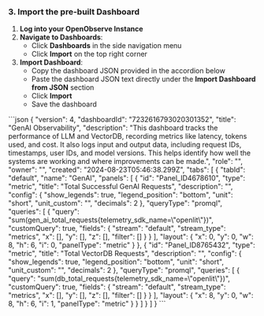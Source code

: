### 3. Import the pre-built Dashboard

1. **Log into your OpenObserve Instance**
1. **Navigate to Dashboards**:
   - Click **Dashboards** in the side navigation menu
   - Click **Import** on the top right corner
1. **Import Dashboard**:
   - Copy the dashboard JSON provided in the accordion below
   - Paste the dashboard JSON text directly under the **Import Dashboard from JSON** section
   - Click **Import**
   - Save the dashboard

<Accordion title="Dashboard">
```json
{
  "version": 4,
  "dashboardId": "7232616793020301352",
  "title": "GenAI Observability",
  "description": "This dashboard tracks the performance of LLM and VectorDB, recording metrics like latency, tokens used, and cost. It also logs input and output data, including request IDs, timestamps, user IDs, and model versions. This helps identify how well the systems are working and where improvements can be made.",
  "role": "",
  "owner": "",
  "created": "2024-08-23T05:46:38.299Z",
  "tabs": [
    {
      "tabId": "default",
      "name": "GenAI",
      "panels": [
        {
          "id": "Panel_ID4678610",
          "type": "metric",
          "title": "Total Successful GenAI Requests",
          "description": "",
          "config": {
            "show_legends": true,
            "legend_position": "bottom",
            "unit": "short",
            "unit_custom": "",
            "decimals": 2
          },
          "queryType": "promql",
          "queries": [
            {
              "query": "sum(gen_ai_total_requests{telemetry_sdk_name=\"openlit\"})",
              "customQuery": true,
              "fields": {
                "stream": "default",
                "stream_type": "metrics",
                "x": [],
                "y": [],
                "z": [],
                "filter": []
              }
            }
          ],
          "layout": {
            "x": 0,
            "y": 0,
            "w": 8,
            "h": 6,
            "i": 0,
            "panelType": "metric"
          }
        },
        {
          "id": "Panel_ID8765432",
          "type": "metric",
          "title": "Total VectorDB Requests",
          "description": "",
          "config": {
            "show_legends": true,
            "legend_position": "bottom",
            "unit": "short",
            "unit_custom": "",
            "decimals": 2
          },
          "queryType": "promql",
          "queries": [
            {
              "query": "sum(db_total_requests{telemetry_sdk_name=\"openlit\"})",
              "customQuery": true,
              "fields": {
                "stream": "default",
                "stream_type": "metrics",
                "x": [],
                "y": [],
                "z": [],
                "filter": []
              }
            }
          ],
          "layout": {
            "x": 8,
            "y": 0,
            "w": 8,
            "h": 6,
            "i": 1,
            "panelType": "metric"
          }
        }
      ]
    }
  ]
}
```
</Accordion>
